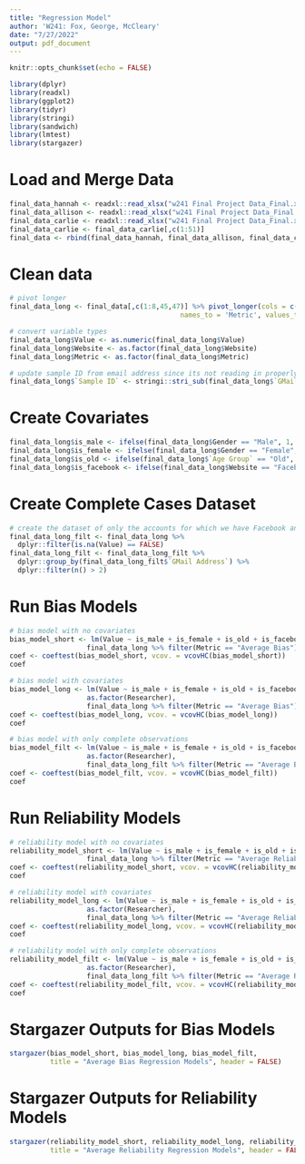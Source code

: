 ```yaml
---
title: "Regression Model"
author: 'W241: Fox, George, McCleary'
date: "7/27/2022"
output: pdf_document
---
```


```r
knitr::opts_chunk$set(echo = FALSE)
```

```r
library(dplyr)
library(readxl)
library(ggplot2)
library(tidyr)
library(stringi)
library(sandwich)
library(lmtest)
library(stargazer)
```

# Load and Merge Data
```r
final_data_hannah <- readxl::read_xlsx("w241 Final Project Data_Final.xlsx", sheet = 2, n_max = 85)
final_data_allison <- readxl::read_xlsx("w241 Final Project Data_Final.xlsx", sheet = 3, n_max = 85)
final_data_carlie <- readxl::read_xlsx("w241 Final Project Data_Final.xlsx", sheet = 4, n_max = 85)
final_data_carlie <- final_data_carlie[,c(1:51)]
final_data <- rbind(final_data_hannah, final_data_allison, final_data_carlie)
```


# Clean data
```r
# pivot longer
final_data_long <- final_data[,c(1:8,45,47)] %>% pivot_longer(cols = c(`Average Bias`, `Average Reliability`), 
                                          names_to = 'Metric', values_to = 'Value')

# convert variable types
final_data_long$Value <- as.numeric(final_data_long$Value)
final_data_long$Website <- as.factor(final_data_long$Website)
final_data_long$Metric <- as.factor(final_data_long$Metric)

# update sample ID from email address since its not reading in properly
final_data_long$`Sample ID` <- stringi::stri_sub(final_data_long$`GMail Address`, 18, 20)
```


# Create Covariates
```r
final_data_long$is_male <- ifelse(final_data_long$Gender == "Male", 1, 0)
final_data_long$is_female <- ifelse(final_data_long$Gender == "Female", 1, 0)
final_data_long$is_old <- ifelse(final_data_long$`Age Group` == "Old", 1, 0)
final_data_long$is_facebook <- ifelse(final_data_long$Website == "Facebook", 1, 0)
```

# Create Complete Cases Dataset
```r
# create the dataset of only the accounts for which we have Facebook and YouTube
final_data_long_filt <- final_data_long %>% 
  dplyr::filter(is.na(Value) == FALSE)
final_data_long_filt <- final_data_long_filt %>%
  dplyr::group_by(final_data_long_filt$`GMail Address`) %>% 
  dplyr::filter(n() > 2)
```



# Run Bias Models
```r
# bias model with no covariates
bias_model_short <- lm(Value ~ is_male + is_female + is_old + is_facebook, 
                   final_data_long %>% filter(Metric == "Average Bias"))
coef <- coeftest(bias_model_short, vcov. = vcovHC(bias_model_short))
coef
```

```r
# bias model with covariates
bias_model_long <- lm(Value ~ is_male + is_female + is_old + is_facebook + as.factor(`Due Date`) +
                   as.factor(Researcher), 
                   final_data_long %>% filter(Metric == "Average Bias"))
coef <- coeftest(bias_model_long, vcov. = vcovHC(bias_model_long))
coef
```


```r
# bias model with only complete observations
bias_model_filt <- lm(Value ~ is_male + is_female + is_old + is_facebook + as.factor(`Due Date`) +
                   as.factor(Researcher), 
                   final_data_long_filt %>% filter(Metric == "Average Bias"))
coef <- coeftest(bias_model_filt, vcov. = vcovHC(bias_model_filt))
coef
```


# Run Reliability Models
```r
# reliability model with no covariates
reliability_model_short <- lm(Value ~ is_male + is_female + is_old + is_facebook, 
                   final_data_long %>% filter(Metric == "Average Reliability"))
coef <- coeftest(reliability_model_short, vcov. = vcovHC(reliability_model_short))
coef
```

```r
# reliability model with covariates
reliability_model_long <- lm(Value ~ is_male + is_female + is_old + is_facebook + as.factor(`Due Date`) +
                   as.factor(Researcher), 
                   final_data_long %>% filter(Metric == "Average Reliability"))
coef <- coeftest(reliability_model_long, vcov. = vcovHC(reliability_model_long))
coef
```


```r
# reliability model with only complete observations
reliability_model_filt <- lm(Value ~ is_male + is_female + is_old + is_facebook + as.factor(`Due Date`) +
                   as.factor(Researcher), 
                   final_data_long_filt %>% filter(Metric == "Average Reliability"))
coef <- coeftest(reliability_model_filt, vcov. = vcovHC(reliability_model_filt))
coef
```


# Stargazer Outputs for Bias Models
```r
stargazer(bias_model_short, bias_model_long, bias_model_filt, 
          title = "Average Bias Regression Models", header = FALSE)
```

# Stargazer Outputs for Reliability Models
```r
stargazer(reliability_model_short, reliability_model_long, reliability_model_filt, 
          title = "Average Reliability Regression Models", header = FALSE)
```

